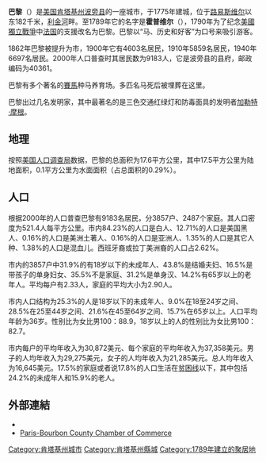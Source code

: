 {{Unreferenced|time=2015-06-27T05:44:59+00:00}}
{{otheruses|巴黎 (消歧义)}}
{{Infobox Settlement
|official_name            = 巴黎
|settlement_type          = {{le|肯塔基州城市列表|List of cities in Kentucky|市}}
|nickname                 = 
|motto                    = 
<!-- Images -->
|image_skyline            = Parisstreet.JPG
|imagesize                = 250px
|image_caption            = 巴黎市區
|image_flag               = 
|image_seal               = 
<!-- Maps -->
|image_map                = KYMap-doton-Paris.PNG
|mapsize                  = 250px
|map_caption              = 巴黎在肯塔基州的位置
|image_map1               = 
|mapsize1                 = 
|map_caption1             = 
<!-- Location -->
|subdivision_type         = 國家
|subdivision_name         = {{USA}}
|subdivision_type1        = [[美國州份|州]]
|subdivision_name1        = [[肯塔基州|肯塔基州]]
|subdivision_type2        = [[縣_(美國)|縣]]
|subdivision_name2        = [[波旁縣_(肯塔基州)|波旁縣]]
|government_footnotes     = 
|government_type          = 
|leader_title             = 
|leader_name              = 
|leader_title1            = 
|leader_name1             = 
|established_title        = 
|established_date         = 
<!-- Area -->
|unit_pref  =  Imperial
|area_footnotes           = 
|area_magnitude           = 
|area_total_km2           = 17.6
|area_land_km2            = 17.6
|area_water_km2           = 0.0
|area_total_sq_mi         = 6.8
|area_land_sq_mi          = 6.8
|area_water_sq_mi         = 0.0
<!-- Population -->
|population_as_of         = 2000年普查
|population_footnotes     = 
|population_total         = 9183
|population_density_km2   = 521.7
|population_density_sq_mi = 1351.2
<!-- General information -->
|timezone                 = [[北美东部时区|北美东部时区]]
|utc_offset               = -5
|timezone_DST             = EDT
|utc_offset_DST           = -4
|elevation_footnotes      = 
|elevation_m              = 257
|elevation_ft             = 843
<!-- Area/postal codes & others -->
|postal_code_type         = [[美國郵區編號|ZIP code]]s
|postal_code              = 40361-40362
|area_code                = 859
|blank_name               = [[聯邦資料處理標準|FIPS code]]
|blank_info               = 21-59196
|blank1_name              = [[地名信息系统|GNIS]] feature ID
|blank1_info              = 0500172
|website                  = 
|footnotes                = 
}}
'''巴黎'''（{{lang-en|'''Paris'''}}）是[[美国|美国]][[肯塔基州|肯塔基州]][[波旁县_(肯塔基州)|波旁县]]的一座城市，于1775年建城，位于[[路易斯维尔_(肯塔基州)|路易斯维尔]]以东182千米，[[利金河|利金河]]畔。至1789年它的名字是'''霍普维尔'''（{{lang|en|Hopewell}}），1790年为了纪念[[美國獨立戰爭|美國獨立戰爭]]中[[法国|法国]]的支援改名为巴黎。巴黎以“马、历史和好客”为口号来吸引游客。

1862年巴黎被提升为市，1900年它有4603名居民，1910年5859名居民，1940年6697名居民。2000年人口普查时其居民数为9183人，它是波旁县的县府，邮政编码为40361。

巴黎有多个著名的[[賽馬|賽馬]]种马养育场。多匹名马死后被埋葬在这里。

巴黎出过几名发明家，其中最著名的是三色交通红绿灯和防毒面具的发明者[[加勒特·摩根|加勒特·摩根]]。

== 地理 ==
按照[[美国人口调查局|美国人口调查局]]数据，巴黎的总面积为17.6平方公里，其中17.5平方公里为陆地面积，0.1平方公里为水面面积（占总面积的0.29%）。

== 人口 ==
根据2000年的人口普查巴黎有9183名居民，分3857户、2487个家庭。其人口密度为521.4人每平方公里。市内84.23%的人口是白人、12.71%的人口是美国黑人、0.16%的人口是美洲土著人、0.16%的人口是亚洲人、1.35%的人口是其它人种、1.38%的人口是混血儿。西班牙裔或拉丁美洲裔的人口占2.62%。

市内的3857户中31.9%的有18岁以下的未成年人、43.8%是结婚夫妇、16.5%是带孩子的单身妇女、35.5%不是家庭、31.2%是单身汉、14.2%有65岁以上的老年人。平均每户有2.33人，家庭的平均大小为2.90人。

市内人口结构为25.3%的人是18岁以下的未成年人、9.0%在18至24岁之间、28.5%在25至44岁之间、21.6%在45至64岁之间、15.7%在65岁以上。人口平均年龄为36岁。性别比为女比男100：88.9，18岁以上的人的性别比为女比男100：82.7。

市内每户的平均年收入为30,872美元、每个家庭的平均年收入为37,358美元。男子的人均年收入为29,275美元，女子的人均年收入为21,285美元。总人均年收入为16,645美元。17.5%的家庭或者说17.8%的人口生活在[[贫困线|贫困线]]以下，其中包括24.2%的未成年人和15.9%的老人。

== 外部連結 ==
* {{Official website|url=http://www.paris.ky.gov/|name=巴黎市官方網站}}
* [http://www.parisky.com/ Paris-Bourbon County Chamber of Commerce] {{Wayback|url=http://www.parisky.com/ |date=20120125173200 }}

{{DEFAULTSORT:Paris}}
[[Category:肯塔基州城市|Category:肯塔基州城市]]
[[Category:肯塔基州縣城|Category:肯塔基州縣城]]
[[Category:1789年建立的聚居地|Category:1789年建立的聚居地]]